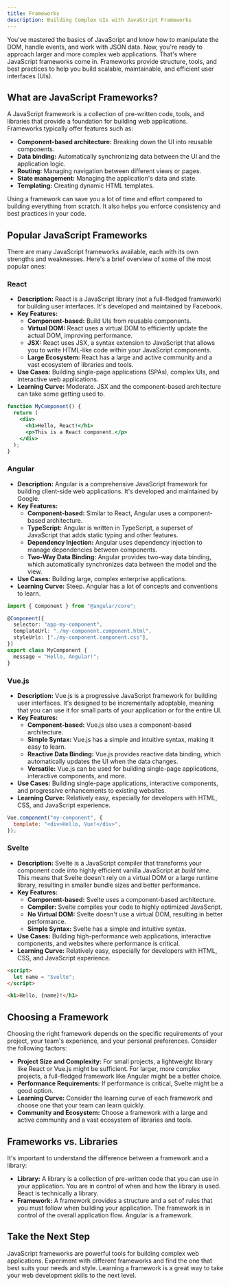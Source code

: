 ```yaml
---
title: Frameworks
description: Building Complex UIs with JavaScript Frameworks
---
```


You've mastered the basics of JavaScript and know how to manipulate the DOM, handle events, and work with JSON data.
Now, you're ready to approach larger and more complex web applications.
That's where JavaScript frameworks come in.
Frameworks provide structure, tools, and best practices to help you build scalable, maintainable, and efficient user interfaces (UIs).

## What are JavaScript Frameworks?

A JavaScript framework is a collection of pre-written code, tools, and libraries that provide a foundation for building web applications.
Frameworks typically offer features such as:

- **Component-based architecture:** Breaking down the UI into reusable components.
- **Data binding:** Automatically synchronizing data between the UI and the application logic.
- **Routing:** Managing navigation between different views or pages.
- **State management:** Managing the application's data and state.
- **Templating:** Creating dynamic HTML templates.

Using a framework can save you a lot of time and effort compared to building everything from scratch.
It also helps you enforce consistency and best practices in your code.

## Popular JavaScript Frameworks

There are many JavaScript frameworks available, each with its own strengths and weaknesses.
Here's a brief overview of some of the most popular ones:

### React

- **Description:** React is a JavaScript library (not a full-fledged framework) for building user interfaces.
  It's developed and maintained by Facebook.
- **Key Features:**
  - **Component-based:** Build UIs from reusable components.
  - **Virtual DOM:** React uses a virtual DOM to efficiently update the actual DOM, improving performance.
  - **JSX:** React uses JSX, a syntax extension to JavaScript that allows you to write HTML-like code within your JavaScript components.
  - **Large Ecosystem:** React has a large and active community and a vast ecosystem of libraries and tools.
- **Use Cases:** Building single-page applications (SPAs), complex UIs, and interactive web applications.
- **Learning Curve:** Moderate. JSX and the component-based architecture can take some getting used to.

```jsx title="Example React component"
function MyComponent() {
  return (
    <div>
      <h1>Hello, React!</h1>
      <p>This is a React component.</p>
    </div>
  );
}
```

### Angular

- **Description:** Angular is a comprehensive JavaScript framework for building client-side web applications.
  It's developed and maintained by Google.
- **Key Features:**
  - **Component-based:** Similar to React, Angular uses a component-based architecture.
  - **TypeScript:** Angular is written in TypeScript, a superset of JavaScript that adds static typing and other features.
  - **Dependency Injection:** Angular uses dependency injection to manage dependencies between components.
  - **Two-Way Data Binding:** Angular provides two-way data binding, which automatically synchronizes data between the model and the view.
- **Use Cases:** Building large, complex enterprise applications.
- **Learning Curve:** Steep. Angular has a lot of concepts and conventions to learn.

```typescript title="Example Angular component (TypeScript)"
import { Component } from "@angular/core";

@Component({
  selector: "app-my-component",
  templateUrl: "./my-component.component.html",
  styleUrls: ["./my-component.component.css"],
})
export class MyComponent {
  message = "Hello, Angular!";
}
```

### Vue.js

- **Description:** Vue.js is a progressive JavaScript framework for building user interfaces.
  It's designed to be incrementally adoptable, meaning that you can use it for small parts of your application or for the entire UI.
- **Key Features:**
  - **Component-based:** Vue.js also uses a component-based architecture.
  - **Simple Syntax:** Vue.js has a simple and intuitive syntax, making it easy to learn.
  - **Reactive Data Binding:** Vue.js provides reactive data binding, which automatically updates the UI when the data changes.
  - **Versatile:** Vue.js can be used for building single-page applications, interactive components, and more.
- **Use Cases:** Building single-page applications, interactive components, and progressive enhancements to existing websites.
- **Learning Curve:** Relatively easy, especially for developers with HTML, CSS, and JavaScript experience.

```javascript title="Example Vue.js component"
Vue.component("my-component", {
  template: "<div>Hello, Vue!</div>",
});
```

### Svelte

- **Description:** Svelte is a JavaScript compiler that transforms your component code into highly efficient vanilla JavaScript at _build time_.
  This means that Svelte doesn't rely on a virtual DOM or a large runtime library, resulting in smaller bundle sizes and better performance.
- **Key Features:**
  - **Component-based:** Svelte uses a component-based architecture.
  - **Compiler:** Svelte compiles your code to highly optimized JavaScript.
  - **No Virtual DOM:** Svelte doesn't use a virtual DOM, resulting in better performance.
  - **Simple Syntax:** Svelte has a simple and intuitive syntax.
- **Use Cases:** Building high-performance web applications, interactive components, and websites where performance is critical.
- **Learning Curve:** Relatively easy, especially for developers with HTML, CSS, and JavaScript experience.

```html title="Example Svelte component"
<script>
  let name = "Svelte";
</script>

<h1>Hello, {name}!</h1>
```

## Choosing a Framework

Choosing the right framework depends on the specific requirements of your project, your team's experience, and your personal preferences.
Consider the following factors:

- **Project Size and Complexity:** For small projects, a lightweight library like React or Vue.js might be sufficient.
  For larger, more complex projects, a full-fledged framework like Angular might be a better choice.
- **Performance Requirements:** If performance is critical, Svelte might be a good option.
- **Learning Curve:** Consider the learning curve of each framework and choose one that your team can learn quickly.
- **Community and Ecosystem:** Choose a framework with a large and active community and a vast ecosystem of libraries and tools.

## Frameworks vs. Libraries

It's important to understand the difference between a framework and a library:

- **Library:** A library is a collection of pre-written code that you can use in your application.
  You are in control of when and how the library is used.
  React is technically a library.
- **Framework:** A framework provides a structure and a set of rules that you must follow when building your application.
  The framework is in control of the overall application flow.
  Angular is a framework.

## Take the Next Step

JavaScript frameworks are powerful tools for building complex web applications.
Experiment with different frameworks and find the one that best suits your needs and style.
Learning a framework is a great way to take your web development skills to the next level.
